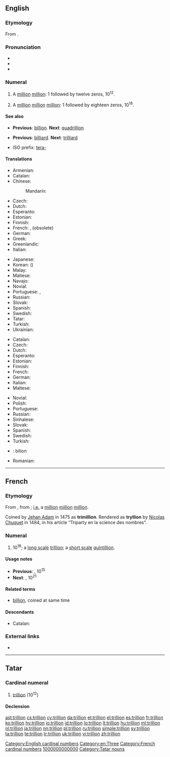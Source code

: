 {{also|Trillion}}
==English==
{{wikipedia|Long and short scales}}

===Etymology===
From {{etyl|fr|en}} {{term|trillion|lang=fr}}.

===Pronunciation===
* {{audio|en-us-trillion.ogg|Audio (US)|lang=en}}
* {{IPA|/ˈtɹɪljən/|lang=en}} 
* {{rhymes|ɪljən|lang=en}}

===Numeral===
{{head|en|numeral}}

# {{cx|US|modern|_|British|Australian|[[w:Long and short scales|short scale]]|lang=en}} A [[million]] [[million]]: 1 followed by twelve zeros, 10<sup>12</sup>.
# {{cx|dated|_|British|Australian|[[w:Long and short scales|long scale]]|lang=en}} A [[million]] [[million]] [[million]]: 1 followed by eighteen zeros, 10<sup>18</sup>.

====See also====
* {{qualifier|short scale}} '''Previous''': [[billion]]. '''Next''': [[quadrillion]]
* {{qualifier|long scale}} '''Previous''': [[billiard]]. '''Next''': [[trilliard]]
* ISO prefix: [[tera-]]

====Translations====
{{trans-top|a million million, 10<sup>12</sup>}}
* Armenian: {{t|hy|տրիլիոն|tr=trilion}}
* Catalan: {{t+|ca|bilió}}
* Chinese:
*: Mandarin: {{t+|cmn|兆|tr=zhào|sc=Hani}}
* Czech: {{t+|cs|bilión|m}}
* Dutch: {{t+|nl|biljoen|n}}
* Esperanto: {{t|eo|duiliono}}
* Estonian: {{t|et|biljon}}
* Finnish: {{t+|fi|biljoona}}
* French: {{t+|fr|billion|m}}, (obsolete) {{t+|fr|trillion|m}}
* German: {{t+|de|Billion|f}}
* Greek: {{t+|el|τρισεκατομμύριο|n|tr=trisekatommýrio}}
* Greenlandic: {{t|kl|billioni}}
* Italian: {{t|it|bilione|f}}
{{trans-mid}}
* Japanese: {{t+|ja|兆|tr=[[ちょう]], chō}}
* Korean: {{t+|ko|조|sc=Hang}} ({{t+|ko|兆|sc=Hang}})
* Malay: {{t|ms|trilion}}
* Maltese: {{t|mt|biljun}}
* Navajo: {{t|nv|chiyóón}}
* Novial: {{t|nov|bilione}}
* Portuguese: {{t+|pt|bilhão|m}}, {{t+|pt|bilião}}
* Russian: {{t+|ru|триллион|m|tr=trillión}}
* Slovak: {{t|sk|bilión|m}}
* Spanish: {{t+|es|billón|m}}
* Swedish: {{t+|sv|biljon|c}}
* Tatar: {{t+|tt|триллион|tr=trillion|sc=Cyrl}}
* Turkish: {{t+|tr|trilyon}}
* Ukrainian: {{t+|uk|трильйон|m|tr=trylʹjón}}
{{trans-bottom}}

{{trans-top|a million million million, 10<sup>18</sup>}}
* Catalan: {{t+|ca|trilió}}
* Czech: {{t|cs|trilión|m}}
* Dutch: {{t+|nl|triljoen|n}}
* Esperanto: {{t|eo|triiliono}}
* Estonian: {{t|et|triljon}}
* Finnish: {{t+|fi|triljoona}}
* French: {{t+|fr|trillion|m}}
* German: {{t+|de|Trillion|f}}
* Italian: {{t|it|trilione|f}}
* Maltese: {{t|mt|triljun}}
{{trans-mid}}
* Novial: {{t|nov|trilione}}
* Polish: {{t+|pl|trylion|m}}
* Portuguese: {{t+|pt|trilhão|m}}
* Russian: {{t+|ru|квинтиллион|m|tr=kvintillión}}
* Sinhalese: {{t|si|ත්‍රිලියනය|tr=thriliyanaya}}
* Slovak: {{t|sk|trilión|m}}
* Spanish: {{t+|es|trillón|m}}
* Swedish: {{t+|sv|triljon|c}}
* Turkish: {{t+|tr|kentilyon}}
{{trans-bottom}}

{{checktrans-top}}
* {{ttbc|sh}}: bilion {{g|m}}
* Romanian: {{t-check|ro|bilion|n}}
{{checktrans-bottom}}

[[Category:English cardinal numbers]]
[[Category:en:Three]]

----

==French==

===Etymology===
From {{confix|tri|gloss1=three|illion|lang=fr}}, from {{term|million|lang=fr}}; [[i.e.]] a [[million]] [[million]] [[million]].

Coined by [[w:Jehan Adam|Jehan Adam]] in 1475 as '''trimillion'''.<!--<ref name="genevieve" /> <ref name="parchemin" /> <ref name="thorndike" />-->
Rendered as '''tryllion''' by [[w:Nicolas Chuquet|Nicolas Chuquet]] in 1484, in his article “Triparty en la science des nombres”.<!--<ref name="Chuquet1" /> <ref name="Chuquet2" />-->

===Numeral===
{{head|fr|numeral}}

# 10<sup>18</sup>; a [[w:Long and short scales|long scale]] [[trillion#English|trillion]]; a [[w:Long and short scales|short scale]] [[quintillion]].

====Usage notes====
* '''Previous''': {{l|fr|billiard}}, 10<sup>15</sup>
* '''Next''': {{l|fr|trilliard}}, 10<sup>21</sup>

====Related terms====
* [[billion]], coined at same time

====Descendants====
* Catalan: {{l|ca|trilió}}

===External links===
* {{R:TLFi}}

[[Category:French cardinal numbers]]

----

==Tatar==

===Cardinal numeral===
{{tt-pos|noun|l|c|триллион}}

# {{context|cardinal|lang=tt}} [[trillion]] (10<sup>12</sup>)

====Declension====
{{crh-latin-noun|nıñ|ga|nı|da|nan}}

[[Category:Tatar cardinal numbers|1000000000000]]
[[Category:Tatar nouns]]

[[ast:trillion]]
[[cs:trillion]]
[[cy:trillion]]
[[da:trillion]]
[[et:trillion]]
[[el:trillion]]
[[es:trillion]]
[[fr:trillion]]
[[ko:trillion]]
[[hy:trillion]]
[[io:trillion]]
[[id:trillion]]
[[lo:trillion]]
[[lt:trillion]]
[[hu:trillion]]
[[ml:trillion]]
[[nl:trillion]]
[[ja:trillion]]
[[nn:trillion]]
[[pl:trillion]]
[[ru:trillion]]
[[simple:trillion]]
[[sv:trillion]]
[[ta:trillion]]
[[te:trillion]]
[[tr:trillion]]
[[uk:trillion]]
[[vi:trillion]]
[[zh:trillion]]